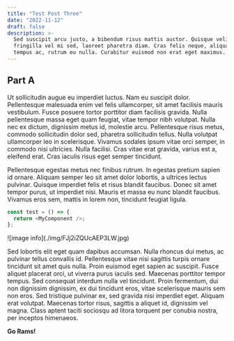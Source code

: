```yaml
---
title: "Test Post Three"
date: "2022-11-12"
draft: false
description: >-
  Sed suscipit arcu justo, a bibendum risus mattis auctor. Quisque velit lectus,
  fringilla vel mi sed, laoreet pharetra diam. Cras felis neque, aliquam sed
  tempus ac, rutrum eu nulla. Curabitur euismod non erat eget maximus.
---
```


## Part A

Ut sollicitudin augue eu imperdiet luctus. Nam eu suscipit dolor. Pellentesque malesuada enim vel felis ullamcorper, sit amet facilisis mauris vestibulum. Fusce posuere tortor porttitor diam facilisis gravida. Nulla pellentesque massa eget quam feugiat, vitae tempor nibh volutpat. Nulla nec ex dictum, dignissim metus id, molestie arcu. Pellentesque risus metus, commodo sollicitudin dolor sed, pharetra sollicitudin tellus. Nulla volutpat ullamcorper leo in scelerisque. Vivamus sodales ipsum vitae orci semper, in commodo nisi ultricies. Nulla facilisi. Cras vitae erat gravida, varius est a, eleifend erat. Cras iaculis risus eget semper tincidunt.

Pellentesque egestas metus nec finibus rutrum. In egestas pretium sapien id ornare. Aliquam semper leo sit amet dolor lobortis, a ultrices lectus pulvinar. Quisque imperdiet felis et risus blandit faucibus. Donec sit amet tempor purus, ut imperdiet nisi. Mauris et massa eu nunc blandit faucibus. Vivamus eros sem, mattis in lorem non, tincidunt feugiat ligula.

```js
const test = () => {
  return <MyComponent />;
};
```

<div>![image info](./img/FJj2iZQUcAEP3LW.jpg)</div>

Sed lobortis elit eget quam dapibus accumsan. Nulla rhoncus dui metus, ac pulvinar tellus convallis id. Pellentesque vitae nisi sagittis turpis ornare tincidunt sit amet quis nulla. Proin euismod eget sapien ac suscipit. Fusce aliquet placerat orci, ut viverra purus iaculis sed. Maecenas porttitor tempor tempus. Sed consequat interdum nulla vel tincidunt. Proin fermentum, dui non dignissim dignissim, ex dui tincidunt eros, vitae scelerisque mauris sem non eros. Sed tristique pulvinar ex, sed gravida nisi imperdiet eget. Aliquam erat volutpat. Maecenas tortor risus, sagittis a aliquet id, dignissim vel magna. Class aptent taciti sociosqu ad litora torquent per conubia nostra, per inceptos himenaeos.

<b>Go Rams!</b>

<Bibliography>
  <InProceedings
    label="Aka73"
    title="Information theory and an extension of the maximum likelihood principle"
    author="Akaike, Hirotugu"
    editor="Petrov, B. N. and Caski, F."
    pages="267--281"
    year="1973"
    booktitle="Proceeding of the Second International Symposium on Information Theory"
    publisher="Akadémiai Kiadó"
    address="Budapest"
  / >

<Article
  label="Aka74"
  title="A new look at the statistical model identification"
  author="Akaike, Hirotugu"
  journal="IEEE Transactions on Automatic Control"
  volume="19"
  number="6"
  pages="716--723"
  year="1974"
/>

<Article
  label="BA04"
  title="Multimodel inference: understanding AIC and BIC in model selection"
  author="Burnham, Kenneth P. and Anderson, David R."
  journal="Sociological Methods & Research"
  volume="33"
  number="2"
  pages="261--304"
  year="2004"
/>

<Article
  label="HT89"
  title="Regression and time series model selection in small samples"
  author="Hurvich, Clifford M. and Tsai, Chih-Ling"
  journal="Biometrika"
  volume="76"
  number="2"
  pages="297--307"
  year="1989"
/>

<Article 
  label="Sch78"
  title="Estimating the dimension of a model"
  author="Schwarz, Gideon"
  journal="The Annals of Statistics"
  pages="461--464"
  year="1978"
/>
</Bibliography>
